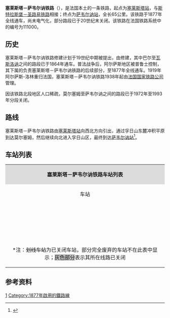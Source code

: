 {{Infobox rail system-route
|collapsed=no
|box_width=
|rail_name=塞莱斯塔－萨韦尔讷铁路<br>{{lang|fr|Ligne de Sélestat à Saverne}}
|banner_color=
|sec_banner_color=
|logo_filename=
|image_width=
|logo_bgcolor=
|logo_note=
|image =111000 - Ligne de Sélestat à Saverne.png
|imagesize=
|caption=塞莱斯塔－萨韦尔讷铁路路线
|system_map=
|mapimage_width=
|map_bgcolor=
|locale={{FRA}}
|service_type=客货共用、地方铁路
|start=[[塞莱斯塔站|塞莱斯塔站]]、[[萨韦尔讷站|萨韦尔讷站]]
|begin_operation=
|end_operation=
|operation_note=
|system_length=
|length_in_operation=
|total_length=65公里
|status=使用中（塞莱斯塔至莫尔塞姆段）
|line_title=线路
|lines=[[单线铁路|单线铁路]]
|stations=
|route_title=线路
|main_route=
|secondary_route=
|branch_route=
|standard=
|main_stations=[[塞莱斯塔站|塞莱斯塔站]]、[[莫尔塞姆站|莫尔塞姆站]]、[[萨韦尔讷站|萨韦尔讷站]]
|ridership=
|fleet_size=
|max_speed= 
|track_gauge=
|distance_between_mainlines=
|min_radius=
|max_grade=
|block_signal=
|electrified=
|depot=
|operator={{法国交通数据|sncf}}
|franchise=
|hq=
|key_person=
|website=
|route_map=
}}

'''塞莱斯塔－萨韦尔讷铁路'''（{{lang-fr|Ligne de Sélestat à Saverne}}），是法国本土的一条铁路，起点为[[塞莱斯塔站|塞莱斯塔站]]，与[[斯特拉斯堡－圣路易铁路|斯特拉斯堡－圣路易铁路]]相接；终点为[[萨韦尔讷站|萨韦尔讷站]]，全长65公里。该铁路于1877年全线通车，尚未电气化，部分路段已于20世纪末关闭。该铁路在法国铁路系统中的编号为111000。

==历史==

塞莱斯塔－萨韦尔讷铁路修建计划于19世纪中期被提出，由{{link-fr|法国东部铁路公司|Compagnie des chemins de fer de l'Est}}修建，其中巴尔至[[瓦斯洛讷|瓦斯洛讷]]之间的路段已于1864年通车。普法战争后，阿尔萨斯地区被普鲁士控制，其下属的{{link-fr|阿尔萨斯-洛林皇家铁路|Direction générale impériale des chemins de fer d'Alsace-Lorraine}}负责塞莱斯塔－萨韦尔讷铁路的后续部分，至1877年全线通车。1919年阿尔萨斯-洛林重归法国，塞莱斯塔－萨韦尔讷铁路1938年起由[[法国国家铁路公司|法国国家铁路公司]]管理。

因该铁路北段地区人口稀疏，莫尔塞姆至萨韦尔讷之间的路段已于1972年至1993年分段关闭。

==路线==
塞莱斯塔－萨韦尔讷铁路由[[塞莱斯塔站|塞莱斯塔站]]向西北方向引出，通过孚日山东麓冲积平原到达莫尔塞姆，然后继续向北进入孚日山区，最终到达[[萨韦尔讷站|萨韦尔讷站]]<ref name="geo">{{Cite web|url=https://www.geoportail.gouv.fr/carte|title=Carte|accessdate=2021-01-26|author=Géoportail|language=fr|publisher=Géoportail|archive-url=https://web.archive.org/web/20170129154129/https://www.geoportail.gouv.fr/carte/|archive-date=2017-01-29|dead-url=yes}}</ref>。

==车站列表==
{{Main|{{link-fr|塞莱斯塔－萨韦尔讷铁路线路图|Schéma de la ligne de Sélestat à Saverne}}}}
{| class="wikitable mw-collapsible " style="margin:1em auto 1em auto; font-size:smaller"
|colspan="5" align="center" style="background:#DCDCDC"|'''塞莱斯塔－萨韦尔讷铁路车站列表'''
|-
!align="center" |车站
!align="center" |公里数
!align="center" |交汇路线
!align="center" |本线停靠车种
!align="center" |可换乘交通
|-
|align="center"|{{Arret|Sélestat|[[塞莱斯塔站|塞莱斯塔站]]}}
|0
|[[斯特拉斯堡－圣路易铁路|斯特拉斯堡－圣路易铁路]]<small>（[[圣路易站|圣路易]]方向）</small>↑<br>[[塞莱斯塔－孙杜斯铁路|塞莱斯塔－孙杜斯铁路]]<small>（[[孙杜斯|孙杜斯]]方向）</small>↙<br>[[斯特拉斯堡－圣路易铁路|斯特拉斯堡－圣路易铁路]]<small>（[[斯特拉斯堡城站|斯特拉斯堡]]方向）</small>↙
|align="center"|{{法国交通数据|tgv}}<br>{{法国交通数据|ter|ges}} 
|{{法国交通数据|car|67}}
|-
|align="center"|{{Arret|Scherwiller|[[谢尔维莱尔站|谢尔维莱尔站]]}}
|3.464
|
|align="center"|{{法国交通数据|ter|ges}}
|
|-
|align="center"|{{Arret|Dambach-la-Ville|[[栋巴克城站|栋巴克城站]]}}
|7.415
|
|align="center"|{{法国交通数据|ter|ges}}
|{{法国交通数据|car|67}}<br>{{法国交通数据/城市公共交通|塞莱斯塔}}
|-
|align="center"|{{Arret|Epfig|[[埃普菲格站|埃普菲格站]]}}
|12.510
|
|align="center"|{{法国交通数据|ter|ges}}
|
|-
|align="center"|{{Arret|Eichhoffen|[[埃什霍芬站|埃什霍芬站]]}}
|14.892
|
|align="center"|{{法国交通数据|ter|ges}}
|
|-
|align="center"|{{Arret|Barr|[[巴尔站|巴尔站]]}}
|17.434
|
|align="center"|{{法国交通数据|ter|ges}}
|{{法国交通数据|car|67}}
|-
|align="center"|{{Arret|Gertwiller|[[格尔特维莱尔站|格尔特维莱尔站]]}}
|18.862
|
|align="center"|{{法国交通数据|ter|ges}}
|
|-
|align="center"|{{Arret|Goxwiller|[[戈克斯维莱尔站|戈克斯维莱尔站]]}}
|21.351
|
|align="center"|{{法国交通数据|ter|ges}}
|
|-
|align="center"|{{Arret|Obernai|[[奥贝奈站|奥贝奈站]]}}
|24.711
|
|align="center"|{{法国交通数据|ter|ges}}
|{{法国交通数据|car|67}}
|-
|align="center"|{{Arret|Bischoffsheim|[[比绍夫赛姆站|比绍夫赛姆站]]}}
|27.674
|
|align="center"|{{法国交通数据|ter|ges}}
|
|-
|align="center"|{{Arret|Rosheim|[[罗赛姆站|罗赛姆站]]}}
|29.755
|
|align="center"|{{法国交通数据|ter|ges}}
|
|-
|align="center"|{{Arret|Molsheim|[[莫尔塞姆站|莫尔塞姆站]]}}
|33.461
|[[斯特拉斯堡－圣迪耶铁路|斯特拉斯堡－圣迪耶铁路]]<small>（[[斯特拉斯堡城站|斯特拉斯堡]]方向）</small>↙<br>[[斯特拉斯堡－圣迪耶铁路|斯特拉斯堡－圣迪耶铁路]]<small>（[[孚日圣迪耶站|孚日圣迪耶]]方向）</small>↗
|align="center"|{{法国交通数据|ter|ges}}
|{{法国交通数据|car|67}}
|-style="background: #BDBDBD"
|align="center"|{{Arret|<s>Avolsheim|阿沃尔赛姆站</s>}}
|36.371
|
|align="center"|
|{{法国交通数据|car|67}}
|-style="background: #BDBDBD"
|align="center"|{{Arret|<s>Soultz-les-Bains|苏尔茨莱班站</s>}}
|37.412
|
|align="center"|
|{{法国交通数据|car|67}}
|-style="background: #BDBDBD"
|align="center"|{{Arret|<s>Kirchheim|基尔沙伊姆站</s>}}
|42.124
|
|align="center"|
|{{法国交通数据|car|67}}
|-style="background: #BDBDBD"
|align="center"|{{Arret|<s>Marlenheim|马尔勒奈姆站</s>}}
|43.644
|
|align="center"|
|{{法国交通数据|car|67}}
|-style="background: #BDBDBD"
|align="center"|{{Arret|<s>Romanswiller|罗芒斯维莱尔站</s>}}
|51.049
|
|align="center"|
|{{法国交通数据|car|67}}
|-style="background: #BDBDBD"
|align="center"|{{Arret|<s>Marmoutier|马尔穆捷站</s>}}
|57.183
|
|align="center"|
|{{法国交通数据|car|67}}
|-
|align="center"|{{Arret|Saverne|[[萨韦尔讷站|萨韦尔讷站]]}}
|64.840
|[[巴黎－斯特拉斯堡铁路|巴黎－斯特拉斯堡铁路]]<small>（[[斯特拉斯堡城站|斯特拉斯堡]]方向）</small>↖<br>[[巴黎－斯特拉斯堡铁路|巴黎－斯特拉斯堡铁路]]<small>（[[巴黎东站|巴黎]]方向）</small>↓
|align="center"|{{法国交通数据|tgv}}<br>{{法国交通数据|ter|ges}}
|{{法国交通数据|car|67}}
|-
|colspan=5|<nowiki>*</nowiki>注：<s>划线车站</s>为已关闭车站，部分完全废弃的车站不在此表中显示；<span style="background: #BDBDBD">灰色部分</span>表示其所在线路已关闭
|}

==参考资料==
{{Reflist}}
[[Category:法國鐵路線|1]]
[[Category:1877年啟用的鐵路線|Category:1877年啟用的鐵路線]]